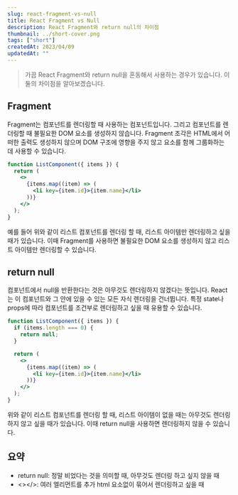 ```yaml
---
slug: react-fragment-vs-null
title: React Fragment vs Null
description: React Fragment와 return null의 차이점
thumbnail: ../short-cover.png
tags: ["short"]
createdAt: 2023/04/09
updatedAt: ""
---
```


> 가끔 React Fragment와 return null을 혼동해서 사용하는 경우가 있습니다. 이 둘의 차이점을 알아보겠습니다.

## Fragment

Fragment는 컴포넌트를 렌더링할 때 사용하는 컴포넌트입니다.
그리고 컴포넌트를 렌더링할 때 불필요한 DOM 요소를 생성하지 않습니다.
Fragment 조각은 HTML에서 어떠한 출력도 생성하지 않으며 DOM 구조에 영향을 주지 않고 요소를 함께 그룹화하는 데 사용할 수 있습니다.

```jsx
function ListComponent({ items }) {
  return (
    <>
      {items.map((item) => (
        <li key={item.id}>{item.name}</li>
      ))}
    </>
  );
}
```

예를 들어 위와 같이 리스트 컴포넌트를 렌더링 할 때, 리스트 아이템만 렌더링하고 싶을 때가 있습니다.
이때 Fragment를 사용하면 불필요한 DOM 요소를 생성하지 않고 리스트 아이템만 렌더링할 수 있습니다.

## return null

컴포넌트에서 null을 반환한다는 것은 아무것도 렌더링하지 않겠다는 뜻입니다.
React는 이 컴포넌트와 그 안에 있을 수 있는 모든 자식 렌더링을 건너뜁니다.
특정 state나 props에 따라 컴포넌트를 조건부로 렌더링하고 싶을 때 유용할 수 있습니다.

```jsx
function ListComponent({ items }) {
  if (items.length === 0) {
    return null;
  }

  return (
    <>
      {items.map((item) => (
        <li key={item.id}>{item.name}</li>
      ))}
    </>
  );
}
```

위와 같이 리스트 컴포넌트를 렌더링 할 때, 리스트 아이템이 없을 때는 아무것도 렌더링하지 않고 싶을 때가 있습니다.
이때 return null을 사용하면 렌더링하지 않을 수 있습니다.

## 요약

- return null: 정말 비었다는 것을 의미할 때, 아무것도 렌더링 하고 싶지 않을 때
- <></>: 여러 엘리먼트를 추가 html 요소없이 묶어서 렌더링하고 싶을 때
